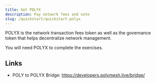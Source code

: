 ```yaml
---
title: Get POLYX
description: Pay network fees and vote
slug: /quickstart/quickstart-polyx
---
```


POLYX is the network transaction fees token as well as the governance token that helps decentralize network management.

You will need POLYX to complete the exercises.



## Links

- POLY to POLYX Bridge: https://developers.polymesh.live/bridge/ 

